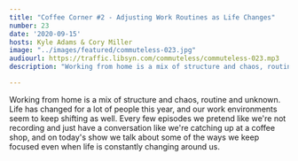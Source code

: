 ```yaml
---
title: "Coffee Corner #2 - Adjusting Work Routines as Life Changes"
number: 23
date: '2020-09-15'
hosts: Kyle Adams & Cory Miller
image: "../images/featured/commuteless-023.jpg"
audiourl: https://traffic.libsyn.com/commuteless/commuteless-023.mp3
description: "Working from home is a mix of structure and chaos, routine and unknown. Life has changed for a lot of people this year, and our work environments seem to keep shifting as well. Every few episodes we pretend like we're not recording and just have a conversation like we're catching up at a coffee shop, and on today's show we talk about some of the ways we keep focused even when life is constantly changing around us."

---
```


Working from home is a mix of structure and chaos, routine and unknown. Life has changed for a lot of people this year, and our work environments seem to keep shifting as well. Every few episodes we pretend like we're not recording and just have a conversation like we're catching up at a coffee shop, and on today's show we talk about some of the ways we keep focused even when life is constantly changing around us.